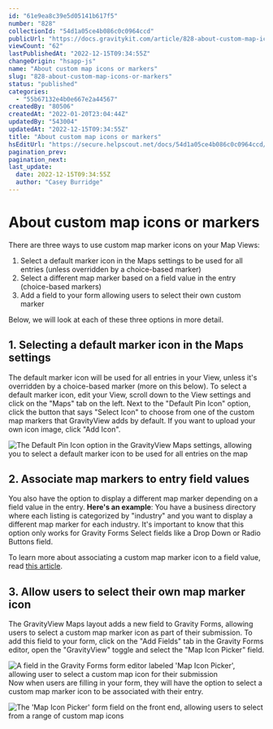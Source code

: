 ```yaml
---
id: "61e9ea8c39e5d05141b617f5"
number: "828"
collectionId: "54d1a05ce4b086c0c0964ccd"
publicUrl: "https://docs.gravitykit.com/article/828-about-custom-map-icons-or-markers"
viewCount: "62"
lastPublishedAt: "2022-12-15T09:34:55Z"
changeOrigin: "hsapp-js"
name: "About custom map icons or markers"
slug: "828-about-custom-map-icons-or-markers"
status: "published"
categories: 
  - "55b67132e4b0e667e2a44567"
createdBy: "80506"
createdAt: "2022-01-20T23:04:44Z"
updatedBy: "543004"
updatedAt: "2022-12-15T09:34:55Z"
title: "About custom map icons or markers"
hsEditUrl: "https://secure.helpscout.net/docs/54d1a05ce4b086c0c0964ccd/article/61e9ea8c39e5d05141b617f5"
pagination_prev: 
pagination_next: 
last_update:
  date: 2022-12-15T09:34:55Z
  author: "Casey Burridge"
---
```


# About custom map icons or markers

There are three ways to use custom map marker icons on your Map Views:

1. Select a default marker icon in the Maps settings to be used for all entries (unless overridden by a choice-based marker)
2. Select a different map marker based on a field value in the entry (choice-based markers)
3. Add a field to your form allowing users to select their own custom marker

Below, we will look at each of these three options in more detail.

## 1. Selecting a default marker icon in the Maps settings

The default marker icon will be used for all entries in your View, unless it's overridden by a choice-based marker (more on this below). To select a default marker icon, edit your View, scroll down to the View settings and click on the "Maps" tab on the left. Next to the "Default Pin Icon" option, click the button that says "Select Icon" to choose from one of the custom map markers that GravityView adds by default. If you want to upload your own icon image, click "Add Icon".

![The Default Pin Icon option in the GravityView Maps settings, allowing you to select a default marker icon to be used for all entries on the map](https://s3.amazonaws.com/helpscout.net/docs/assets/54c58489e4b051242988532c/images/639ae2ebce7c3c61d800bf69/file-o3CnV7StJ7.png)

## 2. Associate map markers to entry field values

You also have the option to display a different map marker depending on a field value in the entry. **Here's an example**: You have a business directory where each listing is categorized by "industry" and you want to display a different map marker for each industry. It's important to know that this option only works for Gravity Forms Select fields like a Drop Down or Radio Buttons field.

To learn more about associating a custom map marker icon to a field value, read [this article](https://docs.gravitykit.com/article/889-associating-a-custom-map-pin-icon-marker-with-a-field-value).

## 3. Allow users to select their own map marker icon

The GravityView Maps layout adds a new field to Gravity Forms, allowing users to select a custom map marker icon as part of their submission. To add this field to your form, click on the "Add Fields" tab in the Gravity Forms editor, open the "GravityView" toggle and select the "Map Icon Picker" field.

![A field in the Gravity Forms form editor labeled 'Map Icon Picker', allowing user to select a custom map icon for their submission](https://s3.amazonaws.com/helpscout.net/docs/assets/54c58489e4b051242988532c/images/639ae7c72f4b24149dcb3b54/file-VuCmVt7m3o.png)Now when users are filling in your form, they will have the option to select a custom map marker icon to be associated with their entry.

![The 'Map Icon Picker' form field on the front end, allowing users to select from a range of custom map icons](https://s3.amazonaws.com/helpscout.net/docs/assets/54c58489e4b051242988532c/images/639ae847ce7c3c61d800bf70/file-yvxanq67XB.png)